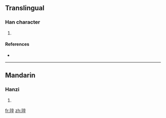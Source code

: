 ==Translingual==

===Han character===
{{Han char|rn=96|rad=玉|as=08|sn=12|four=|canj=一土卜人十 (MGYOJ)}}

# {{defn|Han|sort=玉08}}

====References====
* {{Han ref|kx=0734.040|dkj=21041|hdz=21123.050|uh=7417|ud=29719}}

----

==Mandarin==

===Hanzi===
{{cmn-hanzi|pin=[[cuì]] ([[cui4]])|wg=ts'ui<sup>4</sup>}}

# {{defn|Mandarin|sort=玉08}}

[[fr:琗]]
[[zh:琗]]